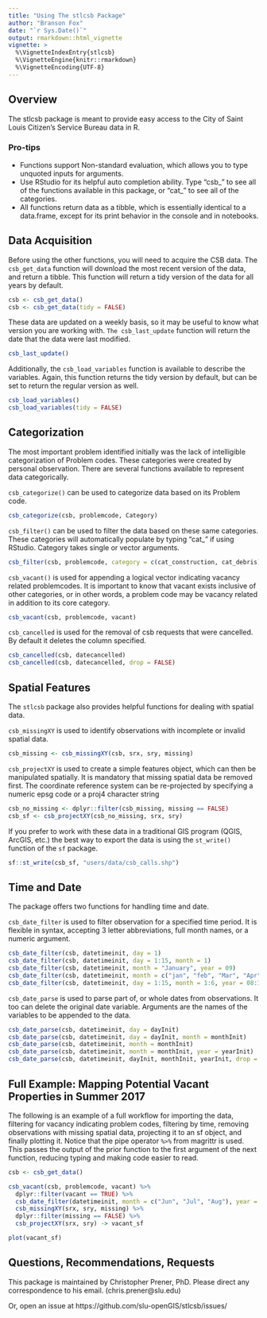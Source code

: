 ```yaml
---
title: "Using The stlcsb Package"
author: "Branson Fox"
date: "`r Sys.Date()`"
output: rmarkdown::html_vignette
vignette: >
  %\VignetteIndexEntry{stlcsb}
  %\VignetteEngine{knitr::rmarkdown}
  %\VignetteEncoding{UTF-8}
---
```


## Overview

The stlcsb package is meant to provide easy access to the City of Saint Louis Citizen's Service Bureau data in R.

### Pro-tips

* Functions support Non-standard evaluation, which allows you to type unquoted inputs for arguments.
* Use RStudio for its helpful auto completion ability. Type "csb_" to see all of the functions available in this package, or "cat_" to see all of the categories.
* All functions return data as a tibble, which is essentially identical to a data.frame, except for its print behavior in the console and in notebooks.

## Data Acquisition

Before using the other functions, you will need to acquire the CSB data.
The `csb_get_data` function will download the most recent version of the data, and return a tibble. This function will return a tidy version of the data for all years by default.

```r
csb <- csb_get_data()
csb <- csb_get_data(tidy = FALSE)
```
These data are updated on a weekly basis, so it may be useful to know what version you are working with. `The csb_last_update` function will return the date that the data were last modified.

```r
csb_last_update()
```

Additionally, the `csb_load_variables` function is available to describe the variables. Again, this function returns the tidy version by default, but can be set to return the regular version as well.

```r
csb_load_variables()
csb_load_variables(tidy = FALSE)
```

## Categorization

The most important problem identified initially was the lack of intelligible categorization of Problem codes. These categories were created by personal observation. There are several functions available to represent data categorically.

`csb_categorize()` can be used to categorize data based on its Problem code.
```r
csb_categorize(csb, problemcode, Category)
```

`csb_filter()` can be used to filter the data based on these same categories. These categories will automatically populate by typing "cat_" if using RStudio. Category takes single or vector arguments.

```r
csb_filter(csb, problemcode, category = c(cat_construction, cat_debris))
```

`csb_vacant()` is used for appending a logical vector indicating vacancy related problemcodes. It is important to know that vacant exists inclusive of other categories, or in other words, a problem code may be vacancy related in addition to its core category.
```r
csb_vacant(csb, problemcode, vacant)
```

`csb_cancelled` is used for the removal of csb requests that were cancelled. By default it deletes the column specified.
```r
csb_cancelled(csb, datecancelled)
csb_cancelled(csb, datecancelled, drop = FALSE)
```

## Spatial Features

The `stlcsb` package also provides helpful functions for dealing with spatial data.

`csb_missingXY` is used to identify observations with incomplete or invalid spatial data.
```r
csb_missing <- csb_missingXY(csb, srx, sry, missing)
```

`csb_projectXY` is used to create a simple features object, which can then be manipulated spatially. It is mandatory that missing spatial data be removed first. The coordinate reference system can be re-projected by specifying a numeric epsg code or a proj4 character string 
```r
csb_no_missing <- dplyr::filter(csb_missing, missing == FALSE)
csb_sf <- csb_projectXY(csb_no_missing, srx, sry)
```

If you prefer to work with these data in a traditional GIS program (QGIS, ArcGIS, etc.) the best way to export the data is using the `st_write()` function of the `sf` package.
```r
sf::st_write(csb_sf, "users/data/csb_calls.shp")
```

## Time and Date
The package offers two functions for handling time and date.

`csb_date_filter` is used to filter observation for a specified time period. It is flexible in syntax, accepting 3 letter abbreviations, full month names, or a numeric argument.
```r
csb_date_filter(csb, datetimeinit, day = 1)
csb_date_filter(csb, datetimeinit, day = 1:15, month = 1)
csb_date_filter(csb, datetimeinit, month = "January", year = 09)
csb_date_filter(csb, datetimeinit, month = c("jan", "feb", "Mar", "Apr"), year = 2009)
csb_date_filter(csb, datetimeinit, day = 1:15, month = 1:6, year = 08:13)
```

`csb_date_parse` is used to parse part of, or whole dates from observations. It too can delete the original date variable. Arguments are the names of the variables to be appended to the data.
```r
csb_date_parse(csb, datetimeinit, day = dayInit)
csb_date_parse(csb, datetimeinit, day = dayInit, month = monthInit)
csb_date_parse(csb, datetimeinit, month = monthInit)
csb_date_parse(csb, datetimeinit, month = monthInit, year = yearInit)
csb_date_parse(csb, datetimeinit, dayInit, monthInit, yearInit, drop = TRUE)
```

## Full Example: Mapping Potential Vacant Properties in Summer 2017

The following is an example of a full workflow for importing the data, filtering for vacancy indicating problem codes, filtering by time, removing observations with missing spatial data, projecting it to an sf object, and finally plotting it. Notice that the pipe operator `%>%` from magrittr is used. This passes the output of the prior function to the first argument of the next function, reducing typing and making code easier to read.
```r
csb <- csb_get_data()

csb_vacant(csb, problemcode, vacant) %>%
  dplyr::filter(vacant == TRUE) %>%
  csb_date_filter(datetimeinit, month = c("Jun", "Jul", "Aug"), year = 2017) %>%
  csb_missingXY(srx, sry, missing) %>%
  dplyr::filter(missing == FALSE) %>%
  csb_projectXY(srx, sry) -> vacant_sf

plot(vacant_sf)
```
## Questions, Recommendations, Requests

This package is maintained by Christopher Prener, PhD. Please direct any correspondence to his email. (chris.prener@slu.edu) 

Or, open an issue at https://github.com/slu-openGIS/stlcsb/issues/

